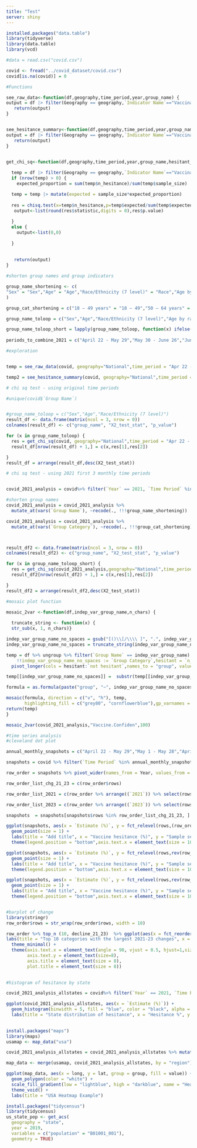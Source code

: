 ```yaml
---
title: "Test"
server: shiny
---
```


```r
installed.packages("data.table")
library(tidyverse)
library(data.table)
library(vcd)
```

```r
#data = read.csv("covid.csv")

covid <- fread("../covid_dataset/covid.csv")
covid[is.na(covid)] = 0
```

```r
#Functions

see_raw_data<-function(df,geography,time_period,year,group_name) {
output = df |> filter(Geography == geography,`Indicator Name`=="Vaccination uptake and intention",`Time Period` == time_period,Year == year, `Group Name`==group_name) |> select(`Group Category`,`Indicator Category`,`Estimate (%)`,`Sample Size`)
   return(output)
}


see_hesitance_summary<-function(df,geography,time_period,year,group_name,hesitant_group) {
output = df |> filter(Geography == geography,`Indicator Name`=="Vaccination uptake and intention",`Time Period` == time_period,Year == year, `Group Name`==group_name)  |> mutate(hesitant = ifelse(`Indicator Category` %in% hesitant_group,1,0)) |> group_by(`Group Category`,hesitant) |> summarise(hesitance_rate = sum(`Estimate (%)`),sample_size = first(`Sample Size`)) |> mutate(n_hesitance = round(hesitance_rate/100 * sample_size,0)) |> filter(hesitant == 1) |> select(`Group Category`,hesitance_rate,n_hesitance,sample_size) 
   return(output)
}


get_chi_sq<-function(df,geography,time_period,year,group_name,hesitant_group) {
  
  temp = df |> filter(Geography == geography,`Indicator Name`=="Vaccination uptake and intention", `Time Period` == time_period,Year == year, `Group Name`==group_name)  |> mutate(hesitant = ifelse(`Indicator Category` %in% hesitant_group,1,0)) |> group_by(`Group Category`,hesitant) |> summarise(hesitance_rate = sum(`Estimate (%)`),sample_size = first(`Sample Size`)) |> mutate(n_hesitance = round(hesitance_rate/100 * sample_size,0)) |> filter(hesitant == 1) |> select(`Group Category`,n_hesitance,sample_size) 
  if (nrow(temp) > 0) {
    expected_proportion = sum(temp$n_hesitance)/sum(temp$sample_size)

  temp = temp |> mutate(expected = sample_size*expected_proportion)
  
  res = chisq.test(x=temp$n_hesitance,p=temp$expected/sum(temp$expected))
   output<-list(round(res$statistic,digits = 0),res$p.value)
    
  }
  else {
    output<-list(0,0)
    
  }
  
  
   return(output)
}
```

```r
#shorten group names and group indicators

group_name_shortening <- c(
"Sex" = "Sex","Age" = "Age","Race/Ethnicity (7 level)" = "Race","Age by race/ethnicity" = "Age.Race","Sexual orientation" = "S.Orientation","Gender identity" = "G.Identity","Metropolitan statistical area" = "Rural.Urban","Born in the U.S." = "US.Born","Language of interview" = "Language","Poverty status" = "Pov.Status","Insurance status" = "Insurance","Social Vulnerability Index (SVI) of county of residence" = "SVI","Political leaning of county of residence" = "Political","Received non-COVID-19 vaccine(s) in past two years" = "Past.Vaccin","Health condition associated with higher risk for COVID-19 (any)" = "Comorbidity","Disability status (any)" = "Disability","Pregnancy status (females age 18 – 49 years)" = "Pregnancy","Ever had COVID-19 disease (self-report)" = "Past.Covid","Concern about getting COVID-19 disease" = "Covid.Concern","Confidence in COVID-19 vaccine safety" = "Vaccine.Confiden","Confidence that COVID-19 vaccine is important" = "Vaccine.Imprtnt","Healthcare provider recommended I get a COVID-19 vaccine" = "Dr.Recommend","COVID-19 vaccination status of friends and family" = "Fr.Fam.Vaccd","Work or school requires COVID-19 vaccination" = "Work.School"
)

group_cat_shortening = c("18 – 49 years" = "18 – 49","50 – 64 years" = "50 – 64","65+ years" = "65+","18 – 49 years, Black, non-Hispanic" = "18 – 49, Black","18 – 49 years, Hispanic" = "18 – 49, Hispanic","18 – 49 years, Other or multiple races, non-Hispanic" = "18 – 49, Other","18 – 49 years, White, non-Hispanic" = "18 – 49, White","50 – 64 years, Black, non-Hispanic" = "50 – 64, Black","50 – 64 years, Hispanic" = "50 – 64, Hispanic","50 – 64 years, Other or multiple races, non-Hispanic" = "50 – 64, Other","50 – 64 years, White, non-Hispanic" = "50 – 64, White","65+ years, Black, non-Hispanic" = "65+, Black","65+ years, Hispanic" = "65+, Hispanic","65+ years, Other or multiple races, non-Hispanic" = "65+, Other","65+ years, White, non-Hispanic" = "65+, White","Born in the U.S." = "US Born","Not born in the U.S." = "Not US Born","Many or almost all family or friends have received vaccine" = "Many","Some or no family or friends have been vaccinated" = "No_some","A little or not at all concerned" = "A little_not","Very or moderately concerned" = "Very_Moderately","Somewhat or not at all safe for me" = "Not at all_Somewhat","Very or completely safe for me" = "Very","A little or not at all important to protect me from COVID-19" = "A little_not at all","Somewhat or very important to protect me from COVID-19" = "Somewhat_very","No" = "No","Yes" = "Yes","Cisgender" = "Cisgender","Don't know/refused" = "Dont know","Transgender/Non-binary" = "TG/Non bin","Insured" = "Insured","Not insured" = "Not insured","English" = "English","Other" = "Other","Spanish" = "Spanish","Rural" = "Rural","Suburban" = "Suburban","Urban" = "Urban","Democrat-leaning" = "Democrat","Not Democrat-leaning or Republican-leaning" = "None","Republican-leaning" = "Republican","Above poverty, income <$75k" = "<$75k","Above poverty, income >=$75k" = ">=$75k","Below poverty" = "Below poverty","Unknown income" = "Unknown","Breastfeeding" = "Breastfeeding","Not pregnant, trying to get pregnant, or breastfeeding" = "Not pregnant","Pregnant" = "Pregnant","Trying to get pregnant" = "Trying to get pregnant","American Indian/Alaska Native, non-Hispanic" = "Native","Asian, non-Hispanic" = "Asian","Black, non-Hispanic" = "Black","Hispanic" = "Hispanic","Native Hawaiian/Pacific Islander, non-Hispanic" = "Pacific","Other or multiple races, non-Hispanic" = "Other","White, non-Hispanic" = "White","Female" = "Female","Male" = "Male","Gay/Lesbian/Bisexual/Other" = "LGB","Heterosexual/Straight" = "Hetero","High SVI" = "High","Low SVI" = "Low","Moderate SVI" = "Moderate","SVI unknown" = "Unknown","Not applicable/unemployed" = "Unemployed")

group_name_toloop = c("Sex","Age","Race/Ethnicity (7 level)","Age by race/ethnicity","Sexual orientation","Gender identity","Metropolitan statistical area","Born in the U.S.", "Language of interview","Poverty status", "Insurance status","Social Vulnerability Index (SVI) of county of residence", "Political leaning of county of residence", "Received non-COVID-19 vaccine(s) in past two years", "Health condition associated with higher risk for COVID-19 (any)","Disability status (any)", "Pregnancy status (females age 18 – 49 years)", "Ever had COVID-19 disease (self-report)","Concern about getting COVID-19 disease", "Confidence in COVID-19 vaccine safety",  "Confidence that COVID-19 vaccine is important", "Healthcare provider recommended I get a COVID-19 vaccine",  "COVID-19 vaccination status of friends and family","Work or school requires COVID-19 vaccination" )

group_name_toloop_short = lapply(group_name_toloop, function(x) ifelse(x %in% names(group_name_shortening), group_name_shortening[[x]], x))
  
periods_to_combine_2021 = c("April 22 - May 29","May 30 - June 26","June 27 - July 31")


```

```r

#exploration


temp = see_raw_data(covid, geography="National",time_period = "Apr 22 - May 1",year=2021,group_name="Sex")

temp2 = see_hesitance_summary(covid, geography="National",time_period = "Apr 22 - May 1",year=2021,group_name="Age by race/ethnicity",hesitant_group = c("Probably or definitely will not get vaccinated")) 
```

```r
# chi sq test - using original time periods

#unique(covid$`Group Name`)


#group_name_toloop = c("Sex","Age","Race/Ethnicity (7 level)")
result_df <- data.frame(matrix(ncol = 3, nrow = 0))
colnames(result_df) <- c("group_name", "X2_test_stat", "p_value")

for (x in group_name_toloop) {
  res = get_chi_sq(covid, geography="National",time_period = "Apr 22 - May 1",year=2021,group_name=x,hesitant_group = c("Probably or definitely will not get vaccinated"))
  result_df[nrow(result_df) + 1,] = c(x,res[1],res[2])

}
result_df = arrange(result_df,desc(X2_test_stat))

```

```r
# chi sq test - using 2021 first 3 monthly time periods


covid_2021_analysis = covid%>% filter(`Year` == 2021, `Time Period` %in% periods_to_combine_2021, `Group Name` %in% group_name_toloop, `Geography Type` %in% c("Jurisdictional Estimates","National Estimates"), `Indicator Category` == "Probably or definitely will not get vaccinated", !grepl("-",Geography)) %>% mutate(n_hesitant = round(`Estimate (%)`/100 * `Sample Size`,0)) %>% group_by(pick(c(1:6))) %>% summarise(`Sample Size` = sum(`Sample Size`), n_hesitant = sum(n_hesitant)) %>% filter(Geography == "National") %>% mutate(`Estimate (%)` = n_hesitant / `Sample Size` * 100, `Time Period` = "2021 analysis period",Year = 2021)

#shorten group names
covid_2021_analysis = covid_2021_analysis %>%
  mutate_at(vars(`Group Name`), ~recode(., !!!group_name_shortening))

covid_2021_analysis = covid_2021_analysis %>%
  mutate_at(vars(`Group Category`), ~recode(., !!!group_cat_shortening))



result_df2 <- data.frame(matrix(ncol = 3, nrow = 0))
colnames(result_df2) <- c("group_name", "X2_test_stat", "p_value")

for (x in group_name_toloop_short) {
  res = get_chi_sq(covid_2021_analysis,geography="National",time_period = "2021 analysis period",year=2021,group_name=x,hesitant_group = c("Probably or definitely will not get vaccinated"))
  result_df2[nrow(result_df2) + 1,] = c(x,res[1],res[2])

}
result_df2 = arrange(result_df2,desc(X2_test_stat))


```

```r

#mosaic plot function

mosaic_2var <-function(df,indep_var_group_name,n_chars) {
  
  truncate_string <- function(x) {
  str_sub(x, 1, n_chars)}

indep_var_group_name_no_spaces = gsub("[()\\[/\\\\ ]", ".", indep_var_group_name)
indep_var_group_name_no_spaces = truncate_string(indep_var_group_name_no_spaces)

temp = df %>% ungroup %>% filter(`Group Name` == indep_var_group_name) %>% mutate(n_not_hesitant = `Sample Size` - n_hesitant) %>%  select(`Group Category`, n_hesitant, n_not_hesitant,`Sample Size`) %>%  rename(
    !!indep_var_group_name_no_spaces := `Group Category`,hesitant = `n_hesitant`, `not hesitant` = n_not_hesitant) %>% 
  pivot_longer(cols = hesitant:`not hesitant`,names_to = "group", values_to = "Freq" )

temp[[indep_var_group_name_no_spaces]] =  substr(temp[[indep_var_group_name_no_spaces]], 1, n_chars)

formula = as.formula(paste("group", "~", indep_var_group_name_no_spaces))

mosaic(formula, direction = c("v", "h"), temp,
       highlighting_fill = c("grey80", "cornflowerblue"),gp_varnames = gpar(fontsize = 10, fontface = 1), gp_labels = gpar(fontsize = 6))
return(temp)
}

mosaic_2var(covid_2021_analysis,"Vaccine.Confiden",100)

```

```r

#time series analysis
#cleveland dot plot

annual_monthly_snapshots = c("April 22 - May 29","May 1 - May 28","April 30 - May 27")

snapshots = covid %>% filter(`Time Period` %in% annual_monthly_snapshots,`Group Name` %in% group_name_toloop, Geography == "National",`Indicator Category` == "Probably or definitely will not get vaccinated" ) %>% mutate(Year = as.factor(Year)) %>% mutate_at(vars(`Group Name`), ~recode(., !!!group_name_shortening)) %>% mutate_at(vars(`Group Category`), ~recode(., !!!group_cat_shortening)) %>%   mutate(rows = paste(`Group Name`, `Group Category`, sep = " - ")) %>% select(rows,Year,`Estimate (%)`) %>% arrange(rows, Year) 

row_order = snapshots %>% pivot_wider(names_from = Year, values_from = `Estimate (%)`) %>% drop_na(`2021`) %>% drop_na(`2023`) %>% mutate(decline_21_23 = `2021` - `2023`) %>% arrange((decline_21_23))

row_order_list_chg_21_23 = c(row_order$rows)

row_order_list_2021 = c(row_order %>% arrange((`2021`)) %>% select(rows))

row_order_list_2023 = c(row_order %>% arrange((`2023`)) %>% select(rows))

snapshots  = snapshots[snapshots$rows %in% row_order_list_chg_21_23, ]

ggplot(snapshots, aes(x = `Estimate (%)`, y = fct_relevel(rows,(row_order_list_chg_21_23)), color = Year)) +
  geom_point(size = 1) +
  labs(title = "Add title", x = "Vaccine hesitance (%)", y = "Sample segments") +
  theme(legend.position = "bottom",axis.text.x = element_text(size = 10), axis.text.y = element_text(size = 6), plot.title = element_text(size = 10))

ggplot(snapshots, aes(x = `Estimate (%)`, y = fct_relevel(rows,rev(row_order_list_2021)), color = Year)) +
  geom_point(size = 1) +
  labs(title = "Add title", x = "Vaccine hesitance (%)", y = "Sample segments") +
  theme(legend.position = "bottom",axis.text.x = element_text(size = 10), axis.text.y = element_text(size = 6), plot.title = element_text(size = 10))

ggplot(snapshots, aes(x = `Estimate (%)`, y = fct_relevel(rows,rev(row_order_list_2023)), color = Year)) +
  geom_point(size = 1) +
  labs(title = "Add title", x = "Vaccine hesitance (%)", y = "Sample segments") +
  theme(legend.position = "bottom",axis.text.x = element_text(size = 10), axis.text.y = element_text(size = 6), plot.title = element_text(size = 10))


#barplot of change
library(stringr)
row_order$rows = str_wrap(row_order$rows, width = 10)

row_order %>% top_n (10, decline_21_23)  %>% ggplot(aes(x = fct_reorder(rows,rev(decline_21_23)), y = decline_21_23)) +  geom_bar(stat = "identity")+
labs(title = "Top 10 categories with the largest 2021-23 changes", x = "Group categories", y = "2021-23 change in hesitance") +
  theme_minimal() + 
  theme(axis.text.x = element_text(angle = 90, vjust = 0.5, hjust=1,size=6),
        axis.text.y = element_text(size=8),
        axis.title = element_text(size = 8),
        plot.title = element_text(size = 8))
        


```

```r
#histogram of hesitance by state

covid_2021_analysis_allstates = covid%>% filter(`Year` == 2021, `Time Period` %in% periods_to_combine_2021, `Group Category`== "All adults age 18+ years", `Geography Type` %in% c("Jurisdictional Estimates"), `Indicator Category` == "Probably or definitely will not get vaccinated", !grepl("-",Geography)) %>% mutate(n_hesitant = round(`Estimate (%)`/100 * `Sample Size`,0)) %>% group_by(Geography) %>% summarise(`Sample Size` = sum(`Sample Size`), n_hesitant = sum(n_hesitant)) %>% mutate(`Estimate (%)` = n_hesitant / `Sample Size` * 100, `Time Period` = "2021 analysis period",Year = 2021) 

ggplot(covid_2021_analysis_allstates, aes(x = `Estimate (%)`)) +
  geom_histogram(binwidth = 5, fill = "blue", color = "black", alpha = 0.7) +
  labs(title = "State distribution of hesitance", x = "Hesitance %", y = "No. of states")
  

```

```r
install.packages("maps")
library(maps)
usamap <- map_data("usa")

covid_2021_analysis_allstates = covid_2021_analysis_allstates %>% mutate(state = state.abb[match(Geography,state.name)] )

map_data <- merge(usamap, covid_2021_analysis_allstates, by = "region")

ggplot(map_data, aes(x = long, y = lat, group = group, fill = value)) +
  geom_polygon(color = "white") +
  scale_fill_gradient(low = "lightblue", high = "darkblue", name = "Heatmap Legend") +
  theme_void() +
  labs(title = "USA Heatmap Example")

install.packages("tidycensus")
library(tidycensus)
us_state_pop <- get_acs(
  geography = "state", 
  year = 2019,
  variables = c("population" = "B01001_001"), 
  geometry = TRUE)

```
